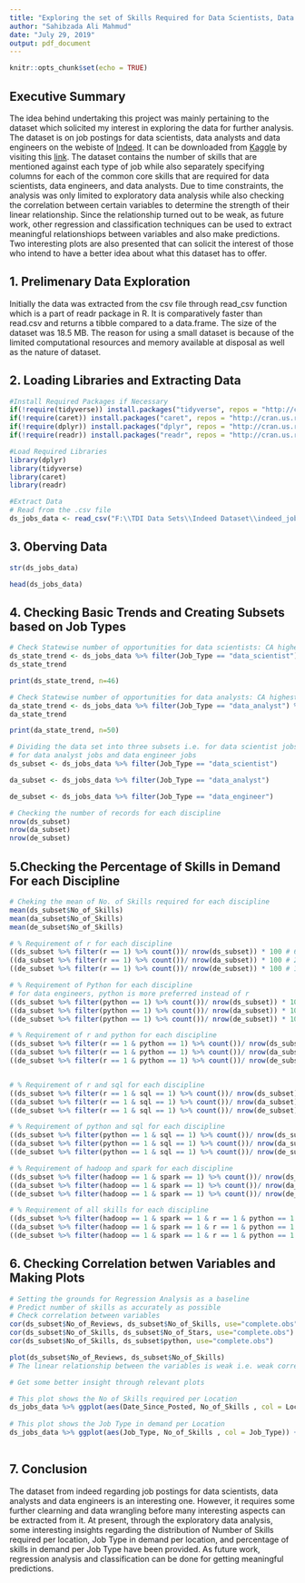 ```yaml
---
title: "Exploring the set of Skills Required for Data Scientists, Data Analysts and Data Engineers"
author: "Sahibzada Ali Mahmud"
date: "July 29, 2019"
output: pdf_document
---
```


```r
knitr::opts_chunk$set(echo = TRUE)
```

## Executive Summary
The idea behind undertaking this project was mainly pertaining to the dataset which solicited my interest in exploring the data for further analysis. The dataset is on job postings for data scientists, data analysts and data engineers on the webiste of [Indeed](https://www.indeed.com.pk/?r=us). It can be downloaded from [Kaggle](https://www.kaggle.com) by visiting this [link](https://www.kaggle.com/elroyggj/indeed-dataset-data-scientistanalystengineer/downloads/indeed-dataset-data-scientistanalystengineer.zip/2). The dataset contains the number of skills that are mentioned against each type of job while also separately specifying columns for each of the common core skills that are required for data scientists, data engineers, and data analysts. Due to time constraints, the analysis was only limited to exploratory data analysis while also checking the correlation between certain variables to determine the strength of their linear relationship. Since the relationship turned out to be weak, as future work, other regression and classification techniques can be used to extract meaningful relationshiops between variables and also make predictions. Two interesting plots are also presented that can solicit the interest of those who intend to have a better idea about what this dataset has to offer. 


## 1. Prelimenary Data Exploration
Initially the data was extracted from the csv file through read_csv function which is a part of readr package in R. It is comparatively faster than read.csv and returns a tibble compared to a data.frame. The size of the dataset was 18.5 MB. The reason for using a small dataset is because of the limited computational resources and memory available at disposal as well as the nature of dataset. 

## 2. Loading Libraries and Extracting Data
```r
#Install Required Packages if Necessary
if(!require(tidyverse)) install.packages("tidyverse", repos = "http://cran.us.r-project.org")
if(!require(caret)) install.packages("caret", repos = "http://cran.us.r-project.org")
if(!require(dplyr)) install.packages("dplyr", repos = "http://cran.us.r-project.org")
if(!require(readr)) install.packages("readr", repos = "http://cran.us.r-project.org")
```

```r
#Load Required Libraries
library(dplyr)
library(tidyverse)
library(caret)
library(readr)

#Extract Data
# Read from the .csv file
ds_jobs_data <- read_csv("F:\\TDI Data Sets\\Indeed Dataset\\indeed_job_dataset.csv")

```

## 3. Oberving Data

```r
str(ds_jobs_data)

head(ds_jobs_data)

```


## 4. Checking Basic Trends and Creating Subsets based on Job Types

```r
# Check Statewise number of opportunities for data scientists: CA highest with 723 followed by NY
ds_state_trend <- ds_jobs_data %>% filter(Job_Type == "data_scientist") %>% group_by(Location) %>% tally()
ds_state_trend

print(ds_state_trend, n=46)

# Check Statewise number of opportunities for data analysts: CA highest with 376 followed by Ny
da_state_trend <- ds_jobs_data %>% filter(Job_Type == "data_analyst") %>% group_by(Location) %>% tally()
da_state_trend

print(da_state_trend, n=50)

# Dividing the data set into three subsets i.e. for data scientist jobs,
# for data analyst jobs and data engineer jobs
ds_subset <- ds_jobs_data %>% filter(Job_Type == "data_scientist")

da_subset <- ds_jobs_data %>% filter(Job_Type == "data_analyst")

de_subset <- ds_jobs_data %>% filter(Job_Type == "data_engineer")

# Checking the number of records for each discipline
nrow(ds_subset)
nrow(da_subset)
nrow(de_subset)

```

## 5.Checking the Percentage of Skills in Demand For each Discipline

```r
# Cheking the mean of No. of Skills required for each discipline
mean(ds_subset$No_of_Skills)
mean(da_subset$No_of_Skills)
mean(de_subset$No_of_Skills)

# % Requirement of r for each discipline
((ds_subset %>% filter(r == 1) %>% count())/ nrow(ds_subset)) * 100 # 60.9%
((da_subset %>% filter(r == 1) %>% count())/ nrow(da_subset)) * 100 # 25.4%
((de_subset %>% filter(r == 1) %>% count())/ nrow(de_subset)) * 100 # 16.5%

# % Requirement of Python for each discipline
# for data engineers, python is more preferred instead of r
((ds_subset %>% filter(python == 1) %>% count())/ nrow(ds_subset)) * 100 # 75.1%
((da_subset %>% filter(python == 1) %>% count())/ nrow(da_subset)) * 100 # 28.5%
((de_subset %>% filter(python == 1) %>% count())/ nrow(de_subset)) * 100 # 65.3%

# % Requirement of r and python for each discipline
((ds_subset %>% filter(r == 1 & python == 1) %>% count())/ nrow(ds_subset)) * 100 # 54.4%
((da_subset %>% filter(r == 1 & python == 1) %>% count())/ nrow(da_subset)) * 100 # 19.4%
((de_subset %>% filter(r == 1 & python == 1) %>% count())/ nrow(de_subset)) * 100 # 13.8%


# % Requirement of r and sql for each discipline
((ds_subset %>% filter(r == 1 & sql == 1) %>% count())/ nrow(ds_subset)) * 100 # 36.2%
((da_subset %>% filter(r == 1 & sql == 1) %>% count())/ nrow(da_subset)) * 100 # 19.6%
((de_subset %>% filter(r == 1 & sql == 1) %>% count())/ nrow(de_subset)) * 100 # 13.3%

# % Requirement of python and sql for each discipline
((ds_subset %>% filter(python == 1 & sql == 1) %>% count())/ nrow(ds_subset)) * 100 # 41.2%
((da_subset %>% filter(python == 1 & sql == 1) %>% count())/ nrow(da_subset)) * 100 # 22.8%
((de_subset %>% filter(python == 1 & sql == 1) %>% count())/ nrow(de_subset)) * 100 # 44.7%

# % Requirement of hadoop and spark for each discipline
((ds_subset %>% filter(hadoop == 1 & spark == 1) %>% count())/ nrow(ds_subset)) * 100 # 20.0%
((da_subset %>% filter(hadoop == 1 & spark == 1) %>% count())/ nrow(da_subset)) * 100 # 2.0%
((de_subset %>% filter(hadoop == 1 & spark == 1) %>% count())/ nrow(de_subset)) * 100 # 42.2%

# % Requirement of all skills for each discipline
((ds_subset %>% filter(hadoop == 1 & spark == 1 & r == 1 & python == 1 & sql == 1 & java == 1 & tableau == 1 & sas == 1) %>% count())/ nrow(ds_subset)) * 100 # 0.19%
((da_subset %>% filter(hadoop == 1 & spark == 1 & r == 1 & python == 1 & sql == 1 & java == 1 & tableau == 1 & sas == 1) %>% count())/ nrow(da_subset)) * 100 # 0.0%
((de_subset %>% filter(hadoop == 1 & spark == 1 & r == 1 & python == 1 & sql == 1 & java == 1 & tableau == 1 & sas == 1) %>% count())/ nrow(de_subset)) * 100 # 0.14%

```

## 6. Checking Correlation betwen Variables and Making Plots

```r
# Setting the grounds for Regression Analysis as a baseline
# Predict number of skills as accurately as possible 
# Check correlation between variables
cor(ds_subset$No_of_Reviews, ds_subset$No_of_Skills, use="complete.obs")
cor(ds_subset$No_of_Skills, ds_subset$No_of_Stars, use="complete.obs")
cor(ds_subset$No_of_Skills, ds_subset$python, use="complete.obs")

plot(ds_subset$No_of_Reviews, ds_subset$No_of_Skills)
# The linear relationship between the variables is weak i.e. weak correlation

# Get some better insight through relevant plots

# This plot shows the No of Skills required per Location
ds_jobs_data %>% ggplot(aes(Date_Since_Posted, No_of_Skills , col = Location)) + geom_point() + facet_wrap(~Location)
   
# This plot shows the Job Type in demand per Location           
ds_jobs_data %>% ggplot(aes(Job_Type, No_of_Skills , col = Job_Type)) + geom_point() + facet_wrap(~Location) + theme(axis.text.x = element_text(angle = 90))
  
```

## 7. Conclusion
The dataset from indeed regarding job postings for data scientists, data analysts and data engineers is an interesting one. However, it requires some further clearning and data wrangling before many interesting aspects can be extracted from it. At present, through the exploratory data analysis, some interesting insights regarding the distribution of Number of Skills required per location, Job Type in demand per location, and percentage of skills in demand per Job Type have been provided. As future work, regression analysis and classification can be done for getting meaningful predictions. 

